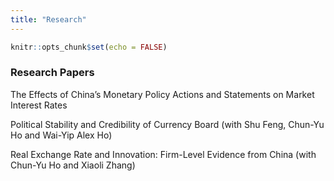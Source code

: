 ```yaml
---
title: "Research"
---
```


```r
knitr::opts_chunk$set(echo = FALSE)
```


### Research Papers
The Effects of China’s Monetary Policy Actions and Statements on Market Interest Rates

Political Stability and Credibility of Currency Board (with Shu Feng, Chun-Yu Ho and Wai-Yip Alex Ho)

Real Exchange Rate and Innovation: Firm-Level Evidence from China (with Chun-Yu Ho and Xiaoli Zhang)

